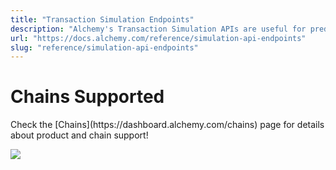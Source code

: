 ```yaml
---
title: "Transaction Simulation Endpoints"
description: "Alchemy's Transaction Simulation APIs are useful for predicting the precise impact of a transaction before it reaches the blockchain."
url: "https://docs.alchemy.com/reference/simulation-api-endpoints"
slug: "reference/simulation-api-endpoints"
---
```



# Chains Supported

<Info>
  Check the [Chains](https://dashboard.alchemy.com/chains) page for details about product and chain support!

  ![](523fb8a9a9d899921ee1046d0ff1b389967a9976d1c6112ebbbe071ddd1ef374-image.png)
</Info>
